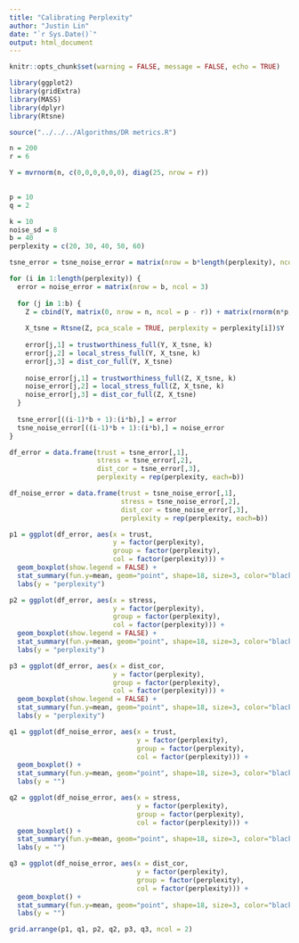 ```yaml
---
title: "Calibrating Perplexity"
author: "Justin Lin"
date: "`r Sys.Date()`"
output: html_document
---
```


```r
knitr::opts_chunk$set(warning = FALSE, message = FALSE, echo = TRUE)

library(ggplot2)
library(gridExtra)
library(MASS)
library(dplyr)
library(Rtsne)

source("../../../Algorithms/DR metrics.R")
```

```r
n = 200
r = 6

Y = mvrnorm(n, c(0,0,0,0,0,0), diag(25, nrow = r))
          
```

```r
p = 10
q = 2

k = 10
noise_sd = 8
b = 40
perplexity = c(20, 30, 40, 50, 60)

tsne_error = tsne_noise_error = matrix(nrow = b*length(perplexity), ncol = 3)

for (i in 1:length(perplexity)) {
  error = noise_error = matrix(nrow = b, ncol = 3)
  
  for (j in 1:b) {
    Z = cbind(Y, matrix(0, nrow = n, ncol = p - r)) + matrix(rnorm(n*p, sd = noise_sd), nrow = n, ncol = p)
    
    X_tsne = Rtsne(Z, pca_scale = TRUE, perplexity = perplexity[i])$Y
    
    error[j,1] = trustworthiness_full(Y, X_tsne, k)
    error[j,2] = local_stress_full(Y, X_tsne, k)
    error[j,3] = dist_cor_full(Y, X_tsne)
    
    noise_error[j,1] = trustworthiness_full(Z, X_tsne, k)
    noise_error[j,2] = local_stress_full(Z, X_tsne, k)
    noise_error[j,3] = dist_cor_full(Z, X_tsne)
  }
  
  tsne_error[((i-1)*b + 1):(i*b),] = error
  tsne_noise_error[((i-1)*b + 1):(i*b),] = noise_error
}
```

```r
df_error = data.frame(trust = tsne_error[,1],
                      stress = tsne_error[,2],
                      dist_cor = tsne_error[,3],
                      perplexity = rep(perplexity, each=b))

df_noise_error = data.frame(trust = tsne_noise_error[,1],
                            stress = tsne_noise_error[,2],
                            dist_cor = tsne_noise_error[,3],
                            perplexity = rep(perplexity, each=b))
```

```r
p1 = ggplot(df_error, aes(x = trust, 
                          y = factor(perplexity), 
                          group = factor(perplexity), 
                          col = factor(perplexity))) + 
  geom_boxplot(show.legend = FALSE) + 
  stat_summary(fun.y=mean, geom="point", shape=18, size=3, color="black", fill="black") +
  labs(y = "perplexity")

p2 = ggplot(df_error, aes(x = stress, 
                          y = factor(perplexity), 
                          group = factor(perplexity), 
                          col = factor(perplexity))) + 
  geom_boxplot(show.legend = FALSE) + 
  stat_summary(fun.y=mean, geom="point", shape=18, size=3, color="black", fill="black") +
  labs(y = "perplexity")

p3 = ggplot(df_error, aes(x = dist_cor, 
                          y = factor(perplexity), 
                          group = factor(perplexity), 
                          col = factor(perplexity))) + 
  geom_boxplot(show.legend = FALSE) + 
  stat_summary(fun.y=mean, geom="point", shape=18, size=3, color="black", fill="black") +
  labs(y = "perplexity")

q1 = ggplot(df_noise_error, aes(x = trust, 
                                y = factor(perplexity), 
                                group = factor(perplexity), 
                                col = factor(perplexity))) + 
  geom_boxplot() + 
  stat_summary(fun.y=mean, geom="point", shape=18, size=3, color="black", fill="black") +
  labs(y = "")

q2 = ggplot(df_noise_error, aes(x = stress, 
                                y = factor(perplexity), 
                                group = factor(perplexity), 
                                col = factor(perplexity))) + 
  geom_boxplot() + 
  stat_summary(fun.y=mean, geom="point", shape=18, size=3, color="black", fill="black") +
  labs(y = "")

q3 = ggplot(df_noise_error, aes(x = dist_cor, 
                                y = factor(perplexity), 
                                group = factor(perplexity), 
                                col = factor(perplexity))) + 
  geom_boxplot() + 
  stat_summary(fun.y=mean, geom="point", shape=18, size=3, color="black", fill="black") +
  labs(y = "")

grid.arrange(p1, q1, p2, q2, p3, q3, ncol = 2)
```
